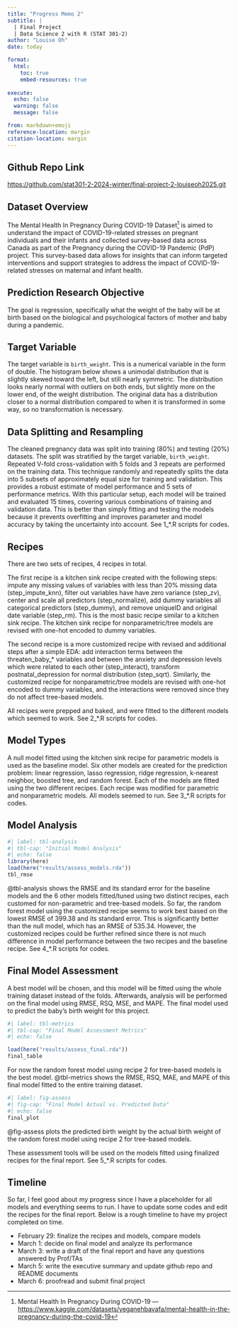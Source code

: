 ```yaml
---
title: "Progress Memo 2"
subtitle: |
  | Final Project 
  | Data Science 2 with R (STAT 301-2)
author: "Louise Oh"
date: today

format:
  html:
    toc: true
    embed-resources: true
    
execute:
  echo: false
  warning: false
  message: false

from: markdown+emoji 
reference-location: margin
citation-location: margin
---
```


::: {.callout-tip icon=false}
## Github Repo Link

[https://github.com/stat301-2-2024-winter/final-project-2-louiseoh2025.git](https://github.com/stat301-2-2024-winter/final-project-2-louiseoh2025.git)

:::

## Dataset Overview

The Mental Health In Pregnancy During COVID-19 Dataset^[Mental Health In Pregnancy During COVID-19 --- [https://www.kaggle.com/datasets/yeganehbavafa/mental-health-in-the-pregnancy-during-the-covid-19](https://www.kaggle.com/datasets/yeganehbavafa/mental-health-in-the-pregnancy-during-the-covid-19)] is aimed to understand the impact of COVID-19-related stresses on pregnant individuals and their infants and collected survey-based data across Canada as part of the Pregnancy during the COVID-19 Pandemic (PdP) project. This survey-based data allows for insights that can inform targeted interventions and support strategies to address the impact of COVID-19-related stresses on maternal and infant health.

::: {.callout-note icon="false"}
## Prediction Research Objective 

The goal is regression, specifically what the weight of the baby will be at birth based on the biological and psychological factors of mother and baby during a pandemic.

:::

## Target Variable

The target variable is `birth_weight`. This is a numerical variable in the form of double. The histogram below shows a unimodal distribution that is slightly skewed toward the left, but still nearly symmetric. The distribution looks nearly normal with outliers on both ends, but slightly more on the lower end, of the weight distribution. The original data has a distribution closer to a normal distribution compared to when it is transformed in some way, so no transformation is necessary.

## Data Splitting and Resampling

The cleaned pregnancy data was split into training (80%) and testing (20%) datasets. The split was stratified by the target variable, `birth_weight`. Repeated V-fold cross-validation with 5 folds and 3 repeats are performed on the training data. This technique randomly and repeatedly splits the data into 5 subsets of approximately equal size for training and validation. This provides a robust estimate of model performance and 5 sets of performance metrics. With this particular setup, each model will be trained and evaluated 15 times, covering various combinations of training and validation data. This is better than simply fitting and testing the models because it prevents overfitting and improves parameter and model accuracy by taking the uncertainty into account. See 1_*.R scripts for codes. 


## Recipes

There are two sets of recipes, 4 recipes in total. 

The first recipe is a kitchen sink recipe created with the following steps: impute any missing values of variables with less than 20% missing data (step_impute_knn), filter out variables have have zero variance (step_zv), center and scale all predictors (step_normalize), add dummy variables all categorical predictors (step_dummy), and remove uniqueID and original date variable (step_rm). This is the most basic recipe similar to a kitchen sink recipe. The kitchen sink recipe for nonparametric/tree models are revised with one-hot encoded to dummy variables. 

The second recipe is a more customized recipe with revised and additional steps after a simple EDA: add interaction terms between the threaten_baby_* variables and between the anxiety and depression levels which were related to each other (step_interact), transform postnatal_depression for normal distribution (step_sqrt). Similarly, the customized recipe for nonparametric/tree models are revised with one-hot encoded to dummy variables, and the interactions were removed since they do not affect tree-based models.

All recipes were prepped and baked, and were fitted to the different models which seemed to work. See 2_*.R scripts for codes. 


## Model Types

A null model fitted using the kitchen sink recipe for parametric models is used as the baseline model. Six other models are created for the prediction problem: linear regression, lasso regression, ridge regression, k-nearest neighbor, boosted tree, and random forest. Each of the models are fitted using the two different recipes. Each recipe was modified for parametric and nonparametric models. All models seemed to run. See 3_*.R scripts for codes. 


## Model Analysis 

```r
#| label: tbl-analysis
#| tbl-cap: "Initial Model Analysis"
#| echo: false
library(here)
load(here("results/assess_models.rda"))
tbl_rmse
```

@tbl-analysis shows the RMSE and its standard error for the baseline models and the 6 other models fitted/tuned using two distinct recipes, each customed for non-parametric and tree-based models. So far, the random forest model using the customized recipe seems to work best based on the lowest RMSE of 399.38 and its standard error. This is significantly better than the null model, which has an RMSE of 535.34. However, the customized recipes could be further refined since there is not much difference in model performance between the two recipes and the baseline recipe. See 4_*.R scripts for codes. 

## Final Model Assessment 

A best model will be chosen, and this model will be fitted using the whole training dataset instead of the folds. Afterwards, analysis will be performed on the final model using RMSE, RSQ, MSE, and MAPE. The final model used to predict the baby's birth weight for this project.

```r
#| label: tbl-metrics
#| tbl-cap: "Final Model Assessment Metrics"
#| echo: false

load(here("results/assess_final.rda"))
final_table
```

For now the random forest model using recipe 2 for tree-based models is the best model. @tbl-metrics shows the RMSE, RSQ, MAE, and MAPE of this final model fitted to the entire training dataset. 

```r
#| label: fig-assess
#| fig-cap: "Final Model Actual vs. Predicted Data"
#| echo: false
final_plot
```

@fig-assess plots the predicted birth weight by the actual birth weight of the random forest model using recipe 2 for tree-based models. 

These assessment tools will be used on the models fitted using finalized recipes for the final report. See 5_*.R scripts for codes. 

## Timeline

So far, I feel good about my progress since I have a placeholder for all models and everything seems to run. I have to update some codes and edit the recipes for the final report. Below is a rough timeline to have my project completed on time. 

- February 29: finalize the recipes and models, compare models
- March 1: decide on final model and analyze its performance
- March 3: write a draft of the final report and have any questions answered by Prof/TAs
- March 5: write the executive summary and update github repo and README documents
- March 6: proofread and submit final project
